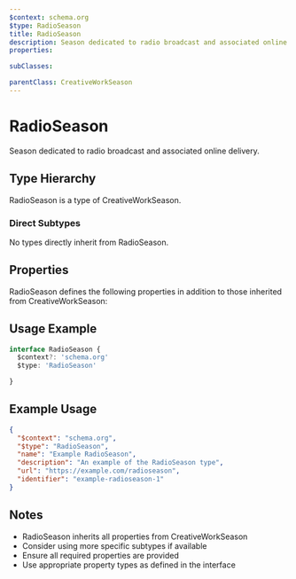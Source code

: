 ```yaml
---
$context: schema.org
$type: RadioSeason
title: RadioSeason
description: Season dedicated to radio broadcast and associated online delivery.
properties:

subClasses:

parentClass: CreativeWorkSeason
---
```


# RadioSeason

Season dedicated to radio broadcast and associated online delivery.

## Type Hierarchy

RadioSeason is a type of CreativeWorkSeason.

### Direct Subtypes

No types directly inherit from RadioSeason.

## Properties

RadioSeason defines the following properties in addition to those inherited from CreativeWorkSeason:



## Usage Example

```typescript
interface RadioSeason {
  $context?: 'schema.org'
  $type: 'RadioSeason'

}
```

## Example Usage

```json
{
  "$context": "schema.org",
  "$type": "RadioSeason",
  "name": "Example RadioSeason",
  "description": "An example of the RadioSeason type",
  "url": "https://example.com/radioseason",
  "identifier": "example-radioseason-1"
}
```

## Notes

- RadioSeason inherits all properties from CreativeWorkSeason
- Consider using more specific subtypes if available
- Ensure all required properties are provided
- Use appropriate property types as defined in the interface
